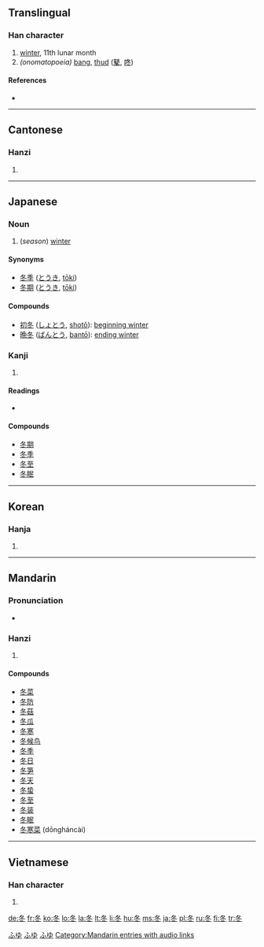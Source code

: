 {{see|鼕}}
==Translingual==

===Han character===
{{Han char|rn=15|rad=冫|as=03|sn=5|four=2730<sub>3</sub>|canj=竹水卜 (HEY)}}

# [[winter]], 11th lunar month
# ''(onomatopoeia)'' [[bang]], [[thud]] ([[鼕]], [[咚]])

====References====
* {{Han ref|kx=0131.170|dkj=01610|dj=0294.130|hdz=20867.190|uh=51AC|ud=20908|bh=A556|bd=42326}}

----

==Cantonese==

===Hanzi===
{{yue-hanzi|jyut=|y=dung1}}

# {{defn|Cantonese|sort=冫03}}

----

==Japanese==

===Noun===
{{ja-noun|k|hira=ふゆ|rom=fuyu}}

# (''season'') [[winter]]

====Synonyms====
* [[冬季]] ([[とうき]], [[tōki]])
* [[冬期]] ([[とうき]], [[tōki]])

====Compounds====
* [[初冬]] ([[しょとう]], [[shotō]]): [[beginning winter]]
* [[晩冬]] ([[ばんとう]], [[bantō]]): [[ending winter]]

===Kanji===
{{ja-kanji|grade=2|rs=冫03}}

# {{defn|Japanese}}

====Readings====
* {{ja-readings|on=[[とう]] (tō)|kun=[[ふゆ]] (fuyu)}}

====Compounds====
* [[冬期]]
* [[冬季]]
* [[冬至]]
* [[冬眠]]

[[Category:1000 Japanese basic words|ふゆ]]
[[Category:ja:Calendar terms|ふゆ]]
[[Category:ja:Seasons|ふゆ]]

----

==Korean==

===Hanja===
{{ko-hanja|hangeul=[[동]]|rv=dong|mr=tong}}

# {{defn|Korean|sort=冫03}}

----

==Mandarin==

===Pronunciation===
*{{audio|zh-dōng.ogg|audio}}

===Hanzi===
{{cmn-hanzi|pin=[[dōng]] ([[dong1]])|wg=tung<sup>1</sup>}}

# {{defn|Mandarin|sort=冫03}}

====Compounds====
* [[冬菜]]
* [[冬防]]
* [[冬菇]]
* [[冬瓜]]
* [[冬寒]]
* [[冬候鸟]]
* [[冬季]]
* [[冬日]]
* [[冬笋]]
* [[冬天]]
* [[冬蛰]]
* [[冬至]]
* [[冬装]]
* [[冬眠]]
* [[冬寒菜]] (dōngháncài)

[[Category:Mandarin entries with audio links]]

----

==Vietnamese==

===Han character===
{{vi-hantu|[[đông]], [[đong]]|rs=冫03}}

# {{defn|Vietnamese|sort=冫03}}

[[de:冬]]
[[fr:冬]]
[[ko:冬]]
[[lo:冬]]
[[la:冬]]
[[lt:冬]]
[[li:冬]]
[[hu:冬]]
[[ms:冬]]
[[ja:冬]]
[[pl:冬]]
[[ru:冬]]
[[fi:冬]]
[[tr:冬]]